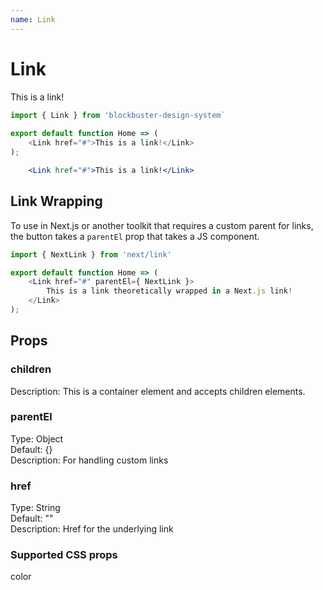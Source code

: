 ```yaml
---
name: Link
---
```


# Link

<Link href="#">This is a link!</Link>

```js
import { Link } from 'blockbuster-design-system`
    
export default function Home => (
    <Link href="#">This is a link!</Link>
);
```

```jsx live=true
    <Link href="#">This is a link!</Link>
```


## Link Wrapping
To use in Next.js or another toolkit that requires a custom parent for links, the button takes a `parentEl` prop that takes a JS component.
```js
import { NextLink } from 'next/link'

export default function Home => (
    <Link href="#" parentEl={ NextLink }>
        This is a link theoretically wrapped in a Next.js link!
    </Link>
);
```

## Props

### children
Description: This is a container element and accepts children elements.

### parentEl

Type: Object <br />
Default: {}  <br />
Description: For handling custom links   <br />

### href

Type: String <br />
Default: ""  <br />
Description: Href for the underlying link   <br />

### Supported CSS props

color <br/>
